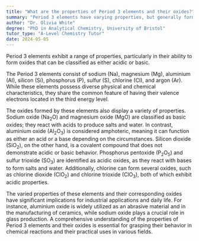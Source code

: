 ```yaml
---
title: "What are the properties of Period 3 elements and their oxides?"
summary: "Period 3 elements have varying properties, but generally form oxides with acidic or basic properties."
author: "Dr. Olivia White"
degree: "PhD in Analytical Chemistry, University of Bristol"
tutor_type: "A-Level Chemistry Tutor"
date: 2024-05-05
---
```


Period 3 elements exhibit a range of properties, particularly in their ability to form oxides that can be classified as either acidic or basic.

The Period 3 elements consist of sodium ($\text{Na}$), magnesium ($\text{Mg}$), aluminium ($\text{Al}$), silicon ($\text{Si}$), phosphorus ($\text{P}$), sulfur ($\text{S}$), chlorine ($\text{Cl}$), and argon ($\text{Ar}$). While these elements possess diverse physical and chemical characteristics, they share the common feature of having their valence electrons located in the third energy level.

The oxides formed by these elements also display a variety of properties. Sodium oxide ($\text{Na}_2\text{O}$) and magnesium oxide ($\text{MgO}$) are classified as basic oxides; they react with acids to produce salts and water. In contrast, aluminium oxide ($\text{Al}_2\text{O}_3$) is considered amphoteric, meaning it can function as either an acid or a base depending on the circumstances. Silicon dioxide ($\text{SiO}_2$), on the other hand, is a covalent compound that does not demonstrate acidic or basic behavior. Phosphorus pentoxide ($\text{P}_2\text{O}_5$) and sulfur trioxide ($\text{SO}_3$) are identified as acidic oxides, as they react with bases to form salts and water. Additionally, chlorine can form several oxides, such as chlorine dioxide ($\text{ClO}_2$) and chlorine trioxide ($\text{ClO}_3$), both of which exhibit acidic properties.

The varied properties of these elements and their corresponding oxides have significant implications for industrial applications and daily life. For instance, aluminium oxide is widely utilized as an abrasive material and in the manufacturing of ceramics, while sodium oxide plays a crucial role in glass production. A comprehensive understanding of the properties of Period 3 elements and their oxides is essential for grasping their behavior in chemical reactions and their practical uses in various fields.
    